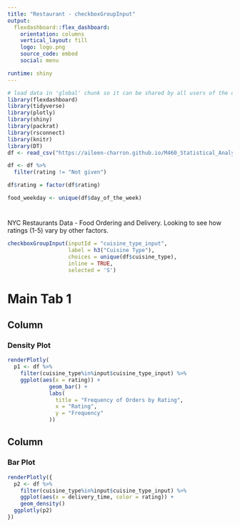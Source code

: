 ```yaml
---
title: "Restaurant - checkboxGroupInput"
output: 
  flexdashboard::flex_dashboard:
    orientation: columns
    vertical_layout: fill
    logo: logo.png
    source_code: embed
    social: menu

runtime: shiny
---
```


```r
# load data in 'global' chunk so it can be shared by all users of the dashboard
library(flexdashboard)
library(tidyverse)
library(plotly)
library(shiny)
library(packrat)
library(rsconnect)
library(knitr)
library(DT)
df <- read_csv("https://aileen-charron.github.io/M460_Statistical_Analysis_with_R/food_order.csv")

df <- df %>% 
  filter(rating != "Not given")

df$rating = factor(df$rating)

food_weekday <- unique(df$day_of_the_week)

```

#  {.sidebar}

NYC Restaurants Data - Food Ordering and Delivery. Looking to see how ratings (1-5) vary by other factors.

```r
checkboxGroupInput(inputId = "cuisine_type_input", 
                   label = h3("Cuisine Type"),
                   choices = unique(df$cuisine_type), 
                   inline = TRUE,
                   selected = 'S')
```

# Main Tab 1

## Column {data-width="500"}

### Density Plot

```r
renderPlotly(
  p1 <- df %>% 
    filter(cuisine_type%in%input$cuisine_type_input) %>% 
    ggplot(aes(x = rating)) +
             geom_bar() +
             labs(
               title = "Frequency of Orders by Rating",
               x = "Rating",
               y = "Frequency"
             ))
```

## Column {data-width="500"}

### Bar Plot

```r
renderPlotly({
  p2 <- df %>% 
    filter(cuisine_type%in%input$cuisine_type_input) %>% 
    ggplot(aes(x = delivery_time, color = rating)) +
    geom_density()
  ggplotly(p2)
})
```
